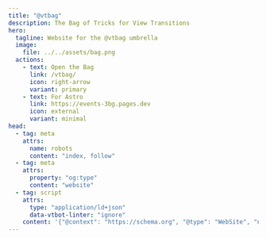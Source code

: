 ```yaml
---
title: "@vtbag"
description: The Bag of Tricks for View Transitions
hero:
  tagline: Website for the @vtbag umbrella
  image:
    file: ../../assets/bag.png
  actions:
    - text: Open the Bag
      link: /vtbag/
      icon: right-arrow
      variant: primary
    - text: For Astro
      link: https://events-3bg.pages.dev
      icon: external
      variant: minimal
head:
  - tag: meta
    attrs:
      name: robots
      content: "index, follow"
  - tag: meta
    attrs:
      property: "og:type"
      content: "website"
  - tag: script
    attrs:
      type: "application/ld+json"
      data-vtbot-linter: "ignore"
    content: '{"@context": "https://schema.org", "@type": "WebSite", "name": "@vtbag", "url": "https://vtbag.dev/"}'
---
```


<style>{`
  .hero h1 {
    text-align: left;
    font-size: var(--sl-text-h1);
    width: 8.25em;
  }

  .right-sidebar-panel {
    display: none;
  }
`}</style>
